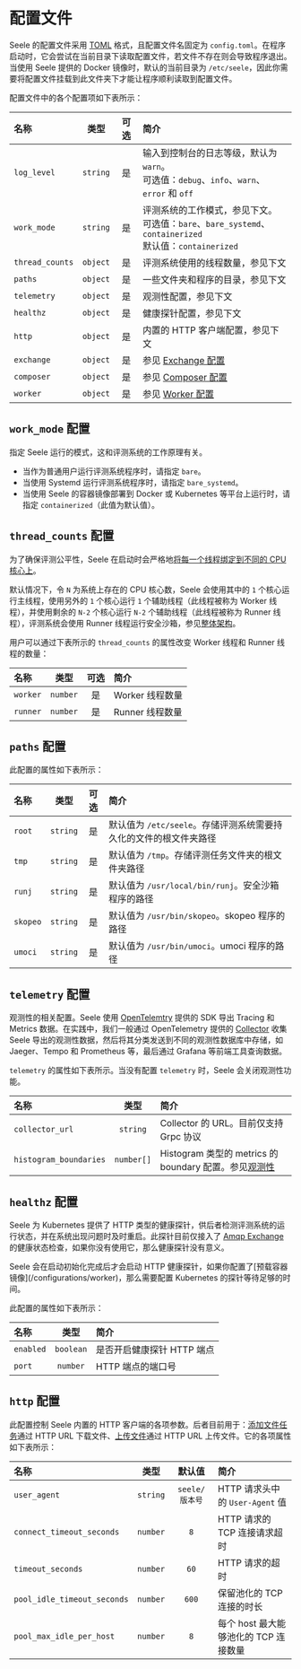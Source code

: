 
# 配置文件

Seele 的配置文件采用 [TOML](https://toml.io/en/) 格式，且配置文件名固定为 `config.toml`。在程序启动时，它会尝试在当前目录下读取配置文件，若文件不存在则会导致程序退出。当使用
Seele 提供的 Docker 镜像时，默认的当前目录为 `/etc/seele`，因此你需要将配置文件挂载到此文件夹下才能让程序顺利读取到配置文件。

配置文件中的各个配置项如下表所示：

| 名称            |   类型   | 可选 | 简介                                                                                                             |
| :-------------- | :------: | :--: | :--------------------------------------------------------------------------------------------------------------- |
| `log_level`     | `string` |  是  | 输入到控制台的日志等级，默认为 `warn`。<br />可选值：`debug`、`info`、`warn`、`error` 和 `off`                   |
| `work_mode`     | `string` |  是  | 评测系统的工作模式，参见下文。<br />可选值：`bare`、`bare_systemd`、`containerized`<br />默认值：`containerized` |
| `thread_counts` | `object` |  是  | 评测系统使用的线程数量，参见下文                                                                                 |
| `paths`         | `object` |  是  | 一些文件夹和程序的目录，参见下文                                                                                 |
| `telemetry`     | `object` |  是  | 观测性配置，参见下文                                                                                             |
| `healthz`       | `object` |  是  | 健康探针配置，参见下文                                                                                           |
| `http`          | `object` |  是  | 内置的 HTTP 客户端配置，参见下文                                                                                 |
| `exchange`      | `object` |  是  | 参见 [Exchange 配置](/configuration/exchange)                                                                    |
| `composer`      | `object` |  是  | 参见 [Composer 配置](/configuration/composer)                                                                    |
| `worker`        | `object` |  是  | 参见 [Worker 配置](/configuration/worker)                                                                        |

## `work_mode` 配置

指定 Seele 运行的模式，这和评测系统的工作原理有关。

* 当作为普通用户运行评测系统程序时，请指定 `bare`。
* 当使用 Systemd 运行评测系统程序时，请指定 `bare_systemd`。
* 当使用 Seele 的容器镜像部署到 Docker 或 Kubernetes 等平台上运行时，请指定 `containerized`（此值为默认值）。

## `thread_counts` 配置

为了确保评测公平性，Seele 在启动时会严格地[将每一个线程绑定到不同的 CPU 核心上](/advanced/bind-cores)。

默认情况下，令 `N` 为系统上存在的
CPU 核心数，Seele 会使用其中的 `1` 个核心运行主线程，使用另外的 `1` 个核心运行 `1` 个辅助线程（此线程被称为 Worker 线程），并使用剩余的 `N-2` 个核心运行 `N-2` 个辅助线程（此线程被称为 Runner 线程），评测系统会使用
Runner 线程运行安全沙箱，参见[整体架构](/advanced/architecture)。

用户可以通过下表所示的 `thread_counts` 的属性改变 Worker 线程和 Runner 线程的数量：

| 名称     |   类型   | 可选 | 简介            |
| :------- | :------: | :--: | :-------------- |
| `worker` | `number` |  是  | Worker 线程数量 |
| `runner` | `number` |  是  | Runner 线程数量 |

## `paths` 配置

此配置的属性如下表所示：

| 名称     |   类型   | 可选 | 简介                                                              |
| :------- | :------: | :--: | :---------------------------------------------------------------- |
| `root`   | `string` |  是  | 默认值为 `/etc/seele`。存储评测系统需要持久化的文件的根文件夹路径 |
| `tmp`    | `string` |  是  | 默认值为 `/tmp`。存储评测任务文件夹的根文件夹路径                 |
| `runj`   | `string` |  是  | 默认值为 `/usr/local/bin/runj`。安全沙箱程序的路径                |
| `skopeo` | `string` |  是  | 默认值为 `/usr/bin/skopeo`。skopeo 程序的路径                     |
| `umoci`  | `string` |  是  | 默认值为 `/usr/bin/umoci`。umoci 程序的路径                       |

## `telemetry` 配置

观测性的相关配置。Seele 使用 [OpenTelemtry](https://opentelemetry.io) 提供的 SDK 导出 Tracing 和 Metrics 数据。在实践中，我们一般通过 OpenTelemetry 提供的 [Collector](https://opentelemetry.io/docs/collector/) 收集
Seele 导出的观测性数据，然后将其分类发送到不同的观测性数据库中存储，如 Jaeger、Tempo 和 Prometheus 等，最后通过 Grafana 等前端工具查询数据。

`telemetry` 的属性如下表所示。当没有配置 `telemetry` 时，Seele 会关闭观测性功能。

| 名称                   |    类型    | 简介                                                                         |
| :--------------------- | :--------: | :--------------------------------------------------------------------------- |
| `collector_url`        |  `string`  | Collector 的 URL。目前仅支持 Grpc 协议                                       |
| `histogram_boundaries` | `number[]` | Histogram 类型的 metrics 的 boundary 配置。参见[观测性](/advanced/telemetry) |

## `healthz` 配置

Seele 为 Kubernetes 提供了 HTTP 类型的健康探针，供后者检测评测系统的运行状态，并在系统出现问题时及时重启。此探针目前仅接入了 [Amqp Exchange](/configurations/exchange) 的健康状态检查，如果你没有使用它，那么健康探针没有意义。

<Callout type="info">
  Seele 会在启动初始化完成后才会启动 HTTP
  健康探针，如果你配置了[预载容器镜像](/configurations/worker)，那么需要配置
  Kubernetes 的探针等待足够的时间。
</Callout>

此配置的属性如下表所示：

| 名称      |   类型    | 简介                       |
| :-------- | :-------: | :------------------------- |
| `enabled` | `boolean` | 是否开启健康探针 HTTP 端点 |
| `port`    | `number`  | HTTP 端点的端口号          |

## `http` 配置

此配置控制 Seele 内置的 HTTP 客户端的各项参数。后者目前用于：[添加文件任务](/tasks/files)通过 HTTP URL 下载文件、[上传文件](/tasks/embed-and-upload)通过 HTTP URL 上传文件。它的各项属性如下表所示：

| 名称                        |   类型   |     默认值     | 简介                                  |
| :-------------------------- | :------: | :------------: | :------------------------------------ |
| `user_agent`                | `string` | `seele/版本号` | HTTP 请求头中的 `User-Agent` 值       |
| `connect_timeout_seconds`   | `number` |      `8`       | HTTP 请求的 TCP 连接请求超时          |
| `timeout_seconds`           | `number` |      `60`      | HTTP 请求的超时                       |
| `pool_idle_timeout_seconds` | `number` |     `600`      | 保留池化的 TCP 连接的时长             |
| `pool_max_idle_per_host`    | `number` |      `8`       | 每个 host 最大能够池化的 TCP 连接数量 |
